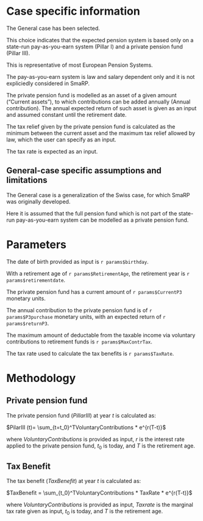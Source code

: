 # Case specific information

The General case has been selected.

This choice indicates that the expected pension system is based only on a state-run pay-as-you-earn system (Pillar I) and a private pension fund (Pillar III). 

\begin{center}
\includegraphics[width=0.4\textwidth]{www/GeneralRetirementSystem.png}
\end{center}

This is representative of most European Pension Systems.

The pay-as-you-earn system is law and salary dependent only and it is not expliciedly considered in SmaRP.

The private pension fund is modelled as an asset of a given amount ("Current assets"), to which contributions can be added annually (Annual contribution). The annual expected return of such asset is given as an input and assumed constant until the retirement date.

The tax relief given by the private pension fund is calculated as the minimum between the current asset and the maximum tax relief allowed by law, which the user can specify as an input.

The tax rate is expected as an input.

## General-case specific assumptions and limitations

The General case is a generalization of the Swiss case, for which SmaRP was originally developed. 

Here it is assumed that the full pension fund which is not part of the state-run pay-as-you-earn system can be modelled as a private pension fund.

# Parameters

The date of birth provided as input is `r params$birthday`.

With a retirement age of `r params$RetirementAge`, the retirement year is `r params$retirementdate`.

The private pension fund has a current amount of `r params$CurrentP3` monetary units.

The annual contribution to the private pension fund is of `r params$P3purchase` monetary units, with an expected return of `r params$returnP3`.

The maximum amount of deductable from the taxable income via voluntary contributions to retirement funds is `r params$MaxContrTax`.

The tax rate used to calculate the tax benefits is `r params$TaxRate`.

# Methodology

## Private pension fund

The private pension fund ($PillarIII$) at year $t$ is calculated as:

$PilarIII (t)=  \sum_{t=t_0}^TVoluntaryContributions * e^{r(T-t)}$

where $VoluntaryContributions$ is provided as input,  $r$ is the interest rate applied to the private pension fund, $t_0$ is today, and $T$ is the retirement age. 

## Tax Benefit

The tax benefit ($TaxBenefit$) at year $t$ is calculated as:

$TaxBenefit = \sum_{t_0}^TVoluntaryContributions *  TaxRate * e^{r(T-t)}$

where $VoluntaryContributions$ is provided as input, $Taxrate$ is the marginal tax rate given as input, $t_0$ is today, and $T$ is the retirement age. 

